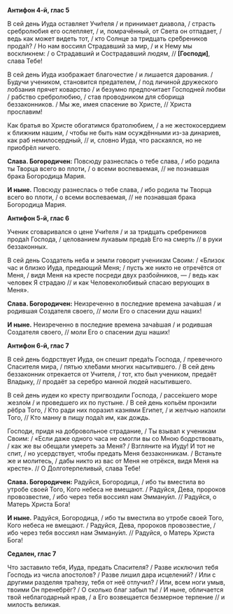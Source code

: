 **Антифон 4-й, глас 5**

В сей день Иуда оставляет Учи́теля / и принимает диавола, / страсть сребролюбия его ослепляет, / и, помрачённый, от Света он отпадает, / ведь как может видеть тот, / кто Солнце за тридцать сре́бреников прода́л? / Но нам воссиял Страдавший за мир, / и к Нему мы воскликнем: / о Страдавший и Сострадавший людям, // **[**Господи**]**, слава Тебе!

В сей день Иуда изображает благочестие / и лишается дарования. / Будучи учеником, становится предателем, / под личиной дружеского лобзания прячет коварство / и безумно предпочитает Господней любви / рабство сребролюбию, / став проводником для сборища беззаконников. / Мы же, имея спасение во Христе, // Христа прославим!

Как братья во Христе обогатимся братолюбием, / а не жестокосердием к ближним нашим, / чтобы не быть нам осуждёнными из-за динариев, как раб немилосердный, // и, словно Иуда, что раскаялся, но не приобрёл ничего.

**Слава. Богородичен:** Повсюду разнеслась о тебе слава, / ибо родила ты Творца всего во плоти, / о всеми воспеваемая, // не познавшая брака Богородица Мария.

**И ныне.** Повсюду разнеслась о тебе слава, / ибо родила ты Творца всего во плоти, / о всеми воспеваемая, // не познавшая брака Богородица Мария.

**Антифон 5-й, глас 6**

Ученик сговаривался о цене Учи́теля / и за тридцать сребреников прода́л Господа, / целованием лукавым преда́в Его на смерть // в руки беззаконных.

В сей день Создатель неба и земли говорит ученикам Своим: / «Близок час и близко Иуда, предающий Меня; / пусть же никто не отречётся от Меня, / видя Меня на кресте посреди двух разбойников, — / ведь как человек Я страдаю // и как Человеколюбивый спасаю верующих в Меня».

**Слава. Богородичен:** Неизреченно в последние времена зача́вшая / и родившая Создателя своего, // моли Его о спасении душ наших!

**И ныне.** Неизреченно в последние времена зача́вшая / и родившая Создателя своего, // моли Его о спасении душ наших!

**Антифон 6-й, глас 7**

В сей день бодрствует Иуда, он спешит преда́ть Господа, / превечного Спасителя мира, / пятью хле́бами многих насытившего. / В сей день беззаконник отрекается от Учителя, / тот, кто был учеником, предаёт Владыку, // продаёт за серебро манной людей насытившего.

В сей день иудеи ко кресту пригвоздили Господа, / рассе́кшего море жезло́м / и проведшего их по пустыне. / В сей день копьём пронзили рёбра Того, / Кто ради них поразил казнями Египет, / и желчью напоили Того, // Кто манну в пищу пода́л им, как дождь.

Господи, придя на добровольное страдание, / Ты взывал к ученикам Своим: / «Если даже одного часа не смогли вы со Мною бодрствовать, / как же вы обещали умереть за Меня? / Взгляните на Иуду! И тот не спит, / но усердствует, чтобы предать Меня беззаконникам. / Встаньте же и молитесь, / дабы никто из вас от Меня не отрёкся, видя Меня на кресте». // О Долготерпеливый, слава Тебе!

**Слава. Богородичен:** Радуйся, Богородица, / ибо ты вместила во утробе своей Того, Кого небеса не вмещают. / Радуйся, Дева, пророков провозвестие, / ибо через тебя воссиял нам Эмману́ил. // Радуйся, о Матерь Христа Бога!

**И ныне.** Радуйся, Богородица, / ибо ты вместила во утробе своей Того, Кого небеса не вмещают. / Радуйся, Дева, пророков провозвестие, / ибо через тебя воссиял нам Эмману́ил. // Радуйся, о Матерь Христа Бога!

**Седален, глас 7**

Что заставило тебя, Иуда,  предать Спасителя? / Разве исключил тебя Господь из числа апостолов? / Разве лишил дара исцелений? / Или с другими разделяя тра́пезу, тебя от неё отлучил? / Или, всем ноги умыв, твоими Он пренебрёг? / О сколько благ забыл ты! / И ныне, обличается твой неблагодарный нрав, / а Его возвещается безмерное терпение // и милость великая.
